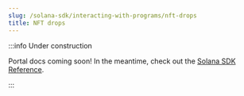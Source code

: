 ```yaml
---
slug: /solana-sdk/interacting-with-programs/nft-drops
title: NFT drops
---
```


:::info Under construction

Portal docs coming soon! In the meantime, check out the [Solana SDK Reference](/solana).

:::
